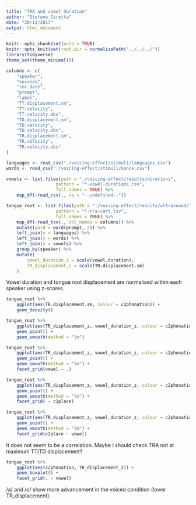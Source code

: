 ```yaml
---
title: "TRA and vowel duration"
author: "Stefano Coretta"
date: "20/12/2017"
output: html_document
---
```


```r
knitr::opts_chunk$set(echo = TRUE)
knitr::opts_knit$set(root.dir = normalizePath("../../../"))
library(tidyverse)
theme_set(theme_minimal())
```

```r
columns <- c(
    "speaker",
    "seconds",
    "rec.date",
    "prompt",
    "label",
    "TT.displacement.sm",
    "TT.velocity",
    "TT.velocity.abs",
    "TD.displacement.sm",
    "TD.velocity",
    "TD.velocity.abs",
    "TR.displacement.sm",
    "TR.velocity",
    "TR.velocity.abs"
)

languages <- read_csv("./voicing-effect/stimuli/languages.csv")
words <- read_csv("./voicing-effect/stimuli/nonce.csv")

vowels <- list.files(path = "./voicing-effect/results/durations",
                   pattern = "*-vowel-durations.csv",
                   full.names = TRUE) %>%
    map_df(~read_csv(., na = "--undefined--"))

tongue_root <- list.files(path = "./voicing-effect/results/ultrasound/",
                   pattern = "*-tra-cart.tsv",
                   full.names = TRUE) %>%
    map_df(~read_tsv(., col_names = columns)) %>%
    mutate(word = word(prompt, 2)) %>%
    left_join(y = languages) %>%
    left_join(y = words) %>%
    left_join(y = vowels) %>%
    group_by(speaker) %>%
    mutate(
        vowel_duration_z = scale(vowel.duration),
        TR_displacement_z = scale(TR.displacement.sm)
    )
```

Vowel duration and tongue root displacement are normalised within each speaker using z-scores.

```r
tongue_root %>%
    ggplot(aes(TR.displacement.sm, colour = c2phonation)) +
    geom_density()
```

```r
tongue_root %>%
    ggplot(aes(TR_displacement_z, vowel_duration_z, colour = c2phonation)) +
    geom_point() +
    geom_smooth(method = "lm")
```

```r
tongue_root %>%
    ggplot(aes(TR_displacement_z, vowel_duration_z, colour = c2phonation)) +
    geom_point() +
    geom_smooth(method = "lm") +
    facet_grid(vowel ~ .)
```

```r
tongue_root %>%
    ggplot(aes(TR_displacement_z, vowel_duration_z, colour = c2phonation)) +
    geom_point() +
    geom_smooth(method = "lm") +
    facet_grid( ~ c2place)
```

```r
tongue_root %>%
    ggplot(aes(TR_displacement_z, vowel_duration_z, colour = c2phonation)) +
    geom_point() +
    geom_smooth(method = "lm") +
    facet_grid(c2place ~ vowel)
```

It does not seem to be a correlation. Maybe I should check TRA not at maximum TT/TD displacement?

```r
tongue_root %>%
    ggplot(aes(c2phonation, TR_displacement_z)) +
    geom_boxplot() +
    facet_grid(. ~ vowel)
```

/a/ and /o/ show more advancement in the voiced condition (lower TR_displacement).
